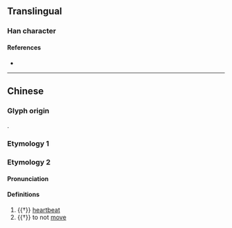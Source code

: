 {{also|憂}}
{{character info/new}}
==Translingual==

===Han character===
{{Han char|rn=61|rad=心|as=04|sn=7|four=|canj=PIKU|ids=⿰忄尤}}

====References====
* {{Han ref|kx=0377.220|dkj=10362|dj=0705.090|hdz=42276.060|uh=5FE7|ud=24551}}

----

==Chinese==

===Glyph origin===
{{Han etym}}
{{Han compound|心|尤|c1=s|c2=p|ls=psc}}.

===Etymology 1===
{{zh-see|憂}}

===Etymology 2===

====Pronunciation====
{{zh-pron
|m=yòu
|c=
|mc=y
|oc=y
|ma=
|cat=
}}

====Definitions====
{{zh-hanzi}}

# {{†}} [[heartbeat]] <!--《康熙字典》忧：『《集韻》尤救切，音祐。《玉篇》心動也。◎按《說文》集韻皆訓不動，惟玉篇訓心動。从心从尤。似應玉篇爲是。』-->
# {{†}} to not [[move]] <!-- 《說文》忧：不動也。从心尤聲。讀若祐。-->